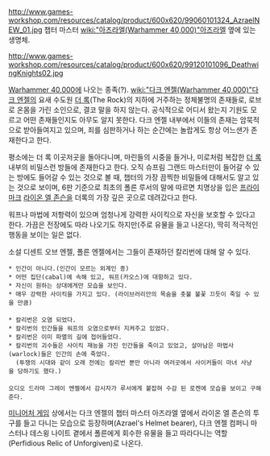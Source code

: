{{{+1 '''Watchers in the Dark'''}}}

http://www.games-workshop.com/resources/catalog/product/600x620/99060101324_AzraelNEW_01.jpg
챕터 마스터 [[wiki:"아즈라엘(Warhammer 40,000)"아즈라엘]] 옆에 있는 생명체.

http://www.games-workshop.com/resources/catalog/product/600x620/99120101096_DeathwingKnights02.jpg

[[Warhammer 40,000]]에 나오는 종족(?). [[wiki:"다크 엔젤(Warhammer 40,000)"다크 엔젤]]의 요새 수도원 [[더 록]](The Rock)의 지하에 거주하는 정체불명의 존재들로, 로브로 온몸을 가린 소인으로, 결코 말을 하지 않는다. 공식적으로 어디서 왔는지 기원도 모르고 어떤 존재들인지도 아무도 알지 못한다. 다크 엔젤 내부에서 이들의 존재는 암묵적으로 받아들여지고 있으며, 죄를 심판하거나 하는 순간에는 놀랍게도 항상 어느샌가 존재한다고 한다. 

평소에는 더 록 이곳저곳을 돌아다니며, 마린들의 시중을 들거나, 미로처럼 복잡한 [[더 록]] 내부의 비밀스런 방들에 존재한다고 한다. 오직 슈프림 그랜드 마스터만이 들어갈 수 있는 방에도 들어갈 수 있는 것으로 볼 때, 챕터의 가장 끔찍한 비밀들에 대해서도 알고 있는 것으로 보이며, 6판 기준으로 최초의 폴른 루서의 말에 따르면 치명상을 입은 [[프라이마크]] [[라이온 엘 존슨]]을 더록의 가장 깊은 곳으로 데려갔다고 한다.

워프나 마법에 저항력이 있으며 엄청나게 강력한 사이킥으로 자신을 보호할 수 있다고 한다. 가끔은 전장에도 따라 나오기도 하지만(주로 유물을 들고 나온다), 딱히 적극적인 행동을 보이는 일은 없다. 

소설 디센트 오브 엔젤, 폴른 엔젤에서는 그들이 존재하던 칼리번에 대해 알 수 있다.

 * 인간이 아니다.(인간이 모르는 외계인 종)
 * 어떤 집단(cabal)에 속해 있고, 워프(카오스)에 대항하고 있다.
 * 자신이 원하는 상대에게만 모습을 보인다.
 * 매우 강력한 사이킥을 가지고 있다. (라이브러리안의 목숨을 촛불 불꽃 끄듯이 죽일 수 있을 만큼) 
 
 * 칼리번은 오염 되었다.
 * 칼리번의 인간들을 워프의 오염으로부터 지켜주고 있었다.
 * 칼리번은 이미 파멸의 길에 접어들었다.
 * 칼리번의 괴수들은 사이킥 재능을 가진 인간들을 죽이고 있었고, 살아남은 마법사(warlock)들은 인간의 손에 죽었다.
   (투쟁의 시대와 같이 오래 전에는 칼리번 뿐만 아니라 여러곳에서 사이커들이 마녀 사냥을 당하기도 했다.)
 
 오디오 드라마 그레이 엔젤에서 감시자가 루서에게 붙잡혀 수감 된 로켄에 모습을 보이고 구해준다.

[[미니어처 게임]] 상에서는 다크 엔젤의 챕터 마스터 아즈라엘 옆에서 라이온 엘 존슨의 투구를 들고 다니는 모습으로 등장하며(Azrael's Helmet bearer), 다크 엔젤 컴퍼니 마스터나 데스윙 나이트 곁에서 폴른에게 회수한 유물을 들고 따라다니는 역할(Perfidious Relic of Unforgiven)로 나온다.
